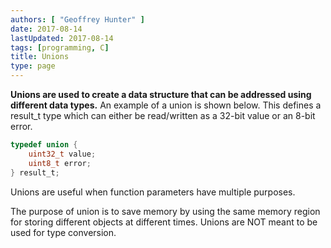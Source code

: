 ```yaml
---
authors: [ "Geoffrey Hunter" ]
date: 2017-08-14
lastUpdated: 2017-08-14
tags: [programming, C]
title: Unions
type: page
---
```


<WarningIsNotes />

**Unions are used to create a data structure that can be addressed using different data types.** An example of a union is shown below. This defines a result_t type which can either be read/written as a 32-bit value or an 8-bit error.

```c    
typedef union {
    uint32_t value;
    uint8_t error;
} result_t;
```

Unions are useful when function parameters have multiple purposes.

The purpose of union is to save memory by using the same memory region for storing different objects at different times. Unions are NOT meant to be used for type conversion.
